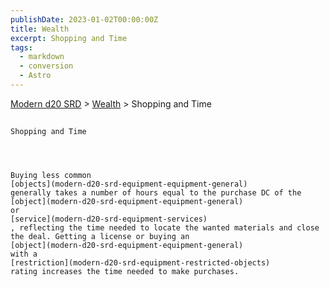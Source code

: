 ```yaml
---
publishDate: 2023-01-02T00:00:00Z
title: Wealth
excerpt: Shopping and Time
tags:
  - markdown
  - conversion
  - Astro
---
```


[Modern d20 SRD](/#modernD20) > [Wealth](modern-d20-srd-wealth-index) > Shopping and Time

##

    Shopping and Time




    Buying less common
    [objects](modern-d20-srd-equipment-equipment-general)
    generally takes a number of hours equal to the purchase DC of the
    [object](modern-d20-srd-equipment-equipment-general)
    or
    [service](modern-d20-srd-equipment-services)
    , reflecting the time needed to locate the wanted materials and close the deal. Getting a license or buying an
    [object](modern-d20-srd-equipment-equipment-general)
    with a
    [restriction](modern-d20-srd-equipment-restricted-objects)
    rating increases the time needed to make purchases.

